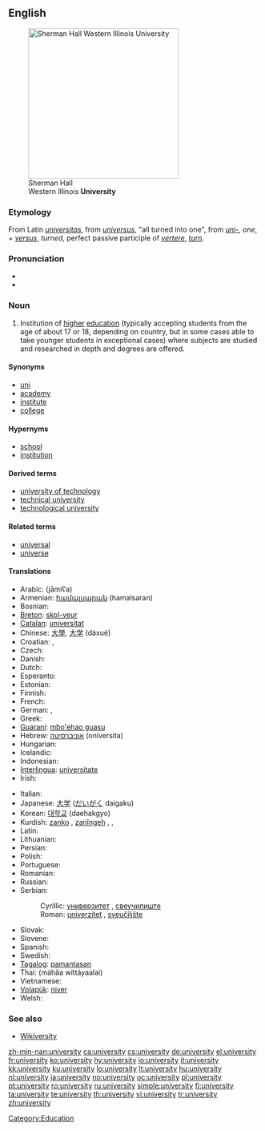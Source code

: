 {{wikipedia}}
==English==
[[Image:Sherman Hall.jpg|thumb|right|300px|Sherman Hall<br>Western Illinois '''University''']]

===Etymology===
From Latin ''[[universitas]]'', from ''[[universus]]'', "all turned into one", from ''[[uni-]]'', ''one'', + ''[[versus]]'', ''turned'', perfect passive participle of ''[[vertere]]'', ''[[turn]]''.

===Pronunciation===
* {{IPA|/juːnɪˈvɜːsətiː/}}
* {{audio|en-us-university.ogg|Audio (US)}}

===Noun===
{{en-noun|universities}}

# Institution of [[high]]er [[education]] (typically accepting students from the age of about 17 or 18, depending on country, but in some cases able to take younger students in exceptional cases) where subjects are studied and researched in depth and degrees are offered.

====Synonyms====
* [[uni]]
* [[academy]]
* [[institute]]
* [[college]]

====Hypernyms====
* [[school]]
* [[institution]]

====Derived terms====
* [[university of technology]]
* [[technical university]]
* [[technological university]]

====Related terms====
* [[universal]]
* [[universe]]

====Translations====
{{trans-top|institution of higher education}}
* Arabic: {{Arab|[[جامعة|جامِعَة]]}} (jāmiʕa) {{f}}
* Armenian: [[համալսարան]] (hamalsaran)
* Bosnian: {{t-|bs|univerzitet|m}}
* [[Breton]]: [[skol-veur]] {{f}}
* [[Catalan]]: [[universitat]] {{f}}
* Chinese: [[大學]], [[大学]] (dàxué)
* Croatian: {{t+|hr|sveučilište|n}}, {{t+|hr|univerzitet|m}}
* Czech: {{t+|cs|univerzita|f}}
* Danish: {{t-|da|universitet}}
* Dutch: {{t+|nl|universiteit|f}}
* Esperanto: {{t+|eo|universitato|xs=Esperanto}}
* Estonian: {{t-|et|ülikool}}
* Finnish: {{t+|fi|yliopisto}}
* French: {{t+|fr|université|f}}
* German: {{t+|de|Universität|f}}, {{t+|de|Hochschule|f}}
* Greek: {{t+|el|πανεπιστήμιο|n|tr=panepistímio|sc=Grek}}
* [[Guarani]]: [[mbo'ehao guasu]]
* Hebrew: [[אוניברסיטה]] (oniversita) {{f}}
* Hungarian: {{t+|hu|egyetem}}
* Icelandic: {{t+|is|háskóli}}
* Indonesian: {{t-|id|universitas|xs=Indonesian}}
* [[Interlingua]]: [[universitate]]
* Irish: {{t+|ga|ollscoil|xs=Irish}}
{{trans-mid}}
* Italian: {{t+|it|università|f}}
* Japanese: [[大学]] ([[だいがく]] daigaku)
* Korean: [[대학교]] (daehakgyo)
* Kurdish: [[zanko]] {{f}}, [[zanîngeh]] {{f}}, {{KUchar|[[زانکۆ]]}}, {{KUchar|[[دانیشتگا]]}}
* Latin: {{t-|la|universitas|f}}
* Lithuanian: {{t+|lt|universitetas|m|xs=Lithuanian}}
* Persian: {{t+|fa|دانشگاه|tr=daneshgah|sc=fa-Arab|xs=Persian}}
* Polish: {{t+|pl|uniwersytet|m}}
* Portuguese: {{t+|pt|universidade|f}}
* Romanian: {{t+|ro|universitate|f}}
* Russian: {{t+|ru|университет|m|tr=universitét|sc=Cyrl}}
* Serbian:
*: Cyrillic: [[универзитет#Serbian|универзитет]] {{m}}, [[свеучилиште]] {{n}}
*: Roman: [[univerzitet#Serbian|univerzitet]] {{m}}, [[sveučilište]] {{n}}
* Slovak: {{t-|sk|univerzita|f}}
* Slovene: {{t+|sl|univerza|f}}
* Spanish: {{t+|es|universidad|f}}
* Swedish: {{t+|sv|universitet|n}}
* [[Tagalog]]: [[pamantasan]]
* Thai: {{Thai|[[มหาวิทยาลัย]]}} (máhăa wíttáyaalai)
* Vietnamese: {{t+|vi|trường đại học|xs=Vietnamese}}
* [[Volapük]]: [[niver]]
* Welsh: {{t-|cy|prifysgol|xs=Welsh}}
{{trans-bottom}}

===See also===
* [http://textbook.wikipedia.org/wiki/Wikiversity Wikiversity]

[[Category:Education]]

[[zh-min-nan:university]]
[[ca:university]]
[[cs:university]]
[[de:university]]
[[el:university]]
[[fr:university]]
[[ko:university]]
[[hy:university]]
[[io:university]]
[[it:university]]
[[kk:university]]
[[ku:university]]
[[lo:university]]
[[lt:university]]
[[hu:university]]
[[nl:university]]
[[ja:university]]
[[no:university]]
[[oc:university]]
[[pl:university]]
[[pt:university]]
[[ro:university]]
[[ru:university]]
[[simple:university]]
[[fi:university]]
[[ta:university]]
[[te:university]]
[[th:university]]
[[vi:university]]
[[tr:university]]
[[zh:university]]
